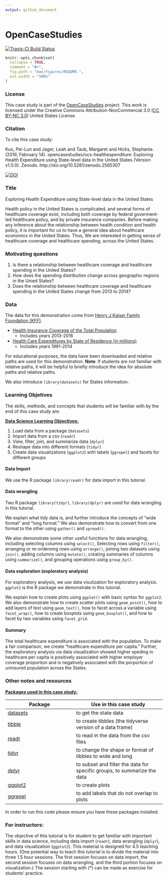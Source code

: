```yaml
---
output: github_document
---
```


<!-- README.md is generated from README.Rmd. Please edit that file -->

# OpenCaseStudies

<!-- badges: start -->
[![Travis-CI Build Status](https://travis-ci.com/muschellij2/ocs-healthexpenditure.svg?branch=master)](https://travis-ci.com/muschellij2/ocs-healthexpenditure)
<!-- badges: end -->

```r
knitr::opts_chunk$set(
  collapse = TRUE,
  comment = "#>",
  fig.path = "man/figures/README-",
  out.width = "100%"
)
```


### License 

This case study is part of the [OpenCaseStudies]() project. This work is licensed under the Creative Commons Attribution-NonCommercial 3.0 ([CC BY-NC 3.0](https://creativecommons.org/licenses/by-nc/3.0/us/)) United States License.

### Citation 

To cite this case study:

Kuo, Pei-Lun and Jager, Leah and Taub, Margaret and Hicks, Stephanie. (2019, February 14). opencasestudies/ocs-healthexpenditure: Exploring Health Expenditure using State-level data in the United States (Version v1.0.0). Zenodo. http://doi.org/10.5281/zenodo.2565307

[![DOI](https://zenodo.org/badge/151142096.svg)](https://zenodo.org/badge/latestdoi/151142096)

### Title 

Exploring Health Expenditure using State-level data in the United States

Health policy in the United States is complicated, and several 
forms of healthcare coverage exist, including both coverage by federal 
goverment-led healthcare policy, and  by private insurance companies.
Before making any inference about the relationship between 
health condition and health policy, it is important for us to 
have a general idea about healthcare economics in the United 
States. Thus, We are interested in getting sense of healthcare 
coverage and healthcare spending, across the United States.  

### Motivating questions

1. Is there a relationship between healthcare coverage and
healthcare spending in the United States?   
2. How does the spending distribution change across geographic 
regions in the Unied States?  
3. Does the relationship between healthcare coverage and 
healthcare spending in the United States change from 2013 to 2014?  

### Data

The data for this demonstration come from
[Henry J Kaiser Family Foundation (KFF)](https://www.kff.org). 

- [Health Insurance Coverage of the Total Population](https://www.kff.org/other/state-indicator/total-population/)
  - Includes years 2013-2016
  
- [Health Care Expenditures by State of Residence (in millions)](https://www.kff.org/other/state-indicator/health-care-expenditures-by-state-of-residence-in-millions/)
  - Includes years 1991-2014
 
For educational purposes, the data have been downloaded 
and relative paths are used for this demonstration.
**Note**: If students are not familiar with relative paths,
it will be helpful to briefly introduce the idea for absolute
paths and relative paths.

We also introduce `library(datasets)` for States information.

### Learning Objetives

The skills, methods, and concepts that students will be familiar with by the end of this case study are:

<u>**Data Science Learning Objectives:**</u>

1. Load data from a package (`datasets`)  
2. Import data from a csv (`readr`)  
3. View, filter, join, and summarize data (`dplyr`)   
4. Reshape data into different formats (`tidyr`)  
5. Create data visualizations (`ggplot2`) with labels (`ggrepel`) and facets for different groups    

#### Data Import 

We use the R package `library(readr)` for data import in this tutorial.  

#### Data wrangling 

Two R package `library(tidyr)`, `library(dplyr)` are used for data wrangling in this tutorial.  

We explain what tidy data is, and further introduce the concepts of "wide format" 
and "long format." We also demonstrate how to convert from one format to the other using 
`gather()` and `spread()`.

We also demonstrate some other useful functions for data wrangling, including 
selecting columns using `select()`, 
Selecting rows using `filter()`, 
arranging or re-orderomg rows using `arrange()`, 
joining two datasets using `join()`, 
adding columns using `mutate()`, 
creating summaries of columns using `summarize()`, 
and grouping operations using `group_by()`. 

#### Data exploration (exploratory analysis)   

For exploratory analysis, we use data visulization for exploratory analysis. `ggplot2` is the R package 
we demonstrate in this tutorial. 

We explain how to create plots using `ggplot()` with basic syntax for `ggplot2`. 
We also demonstrate how to create scatter plots using `geom_point()`,
how to add layers of text using `geom_text()`, 
how to facet across a variable using `facet_wrap()`, 
how to create boxplots using `geom_boxplot()`, 
and how to facet by two variables using `facet_grid`. 

#### Summary   

The total healthcare expenditure is associated with 
the population. To make a fair comparison, 
we create "healthcare expenditure per capita." 
Further, the exploratory analysis via data visualization showed 
higher speding in healthcare per capita 
is positively associated with higher 
employer coverage proportion and is 
negatively associated with the porportion 
of uninsured population across the States. 

### Other notes and resources 

<u>**Packages used in this case study:** </u>

 Package   | Use in this case study                                                                       
---------- |-------------
[datasets](https://stat.ethz.ch/R-manual/R-devel/library/datasets/html/00Index.html){target="_blank"} | to get the state data
[tibble](https://tibble.tidyverse.org/){target="_blank"} | to create tibbles (the tidyverse version of a data frame)
[readr](https://readr.tidyverse.org/){target="_blank"} |  to read in the data from the csv files
[tidyr](https://tidyr.tidyverse.org/){target="_blank"}      | to change the shape or format of tibbles to wide and long  
[dplyr](https://dplyr.tidyverse.org/){target="_blank"}      | to subset and filter the data for specific groups, to summarize the data
[ggplot2](https://ggplot2.tidyverse.org/){target="_blank"}      | to create plots  
[ggrepel](https://cran.r-project.org/web/packages/ggrepel/ggrepel.pdf){target="_blank"} | to add labels that do not overlap to plots

In order to run this code please ensure you have these packages installed.

### For instructors:  

The objective of this tutorial is for student to get familiar with important skills in data science, including data import (`readr`), data wrangling (`dplyr`), and data visualization (`ggplot2`). This material is designed for 4.5 teaching hours. (One potential way to teach this tutorial is to divide the material into three 1.5 hour sessions. The first session focuses on data import, the second session focuses on data wrangling, and the third portion focuses on visualization.) The session starting with (*) can be made as exercise for students' practice.

 
